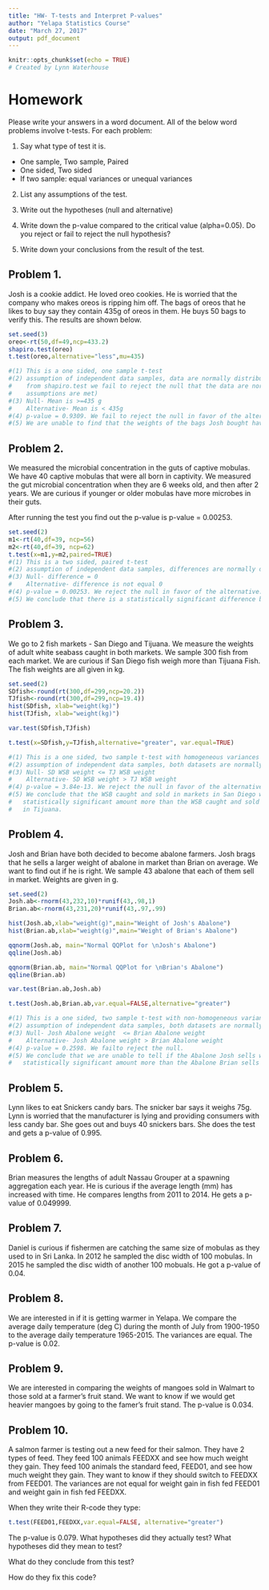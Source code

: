 ---
title: "HW- T-tests and Interpret P-values"
author: "Yelapa Statistics Course"
date: "March 27, 2017"
output: pdf_document
---

```{r setup, include=FALSE}
knitr::opts_chunk$set(echo = TRUE)
# Created by Lynn Waterhouse
```

# Homework
Please write your answers in a word document. All of the below word problems involve t-tests. For each problem:

1. Say what type of test it is. 
  * One sample, Two sample, Paired
  * One sided, Two sided
  * If two sample: equal variances or unequal variances

2. List any assumptions of the test.

3. Write out the hypotheses (null and alternative)

4. Write down the p-value compared to the critical value (alpha=0.05). Do you reject or fail to reject the null hypothesis?

5. Write down your conclusions from the result of the test.

## Problem 1.
Josh is a cookie addict. He loved oreo cookies. He is worried that the company who makes oreos is ripping him off. The bags of oreos that he likes to buy say they contain 435g of oreos in them. He buys 50 bags to verify this. The results are shown below.

```{r pressure, echo=FALSE}
set.seed(3)
oreo<-rt(50,df=49,ncp=433.2)
shapiro.test(oreo)
t.test(oreo,alternative="less",mu=435)

#(1) This is a one sided, one sample t-test
#(2) assumption of independent data samples, data are normally distributed
#    from shapiro.test we fail to reject the null that the data are normal (so 
#    assumptions are met)
#(3) Null- Mean is >=435 g
#    Alternative- Mean is < 435g
#(4) p-value = 0.9309. We fail to reject the null in favor of the alternative.
#(5) We are unable to find that the weights of the bags Josh bought have a  statistically significant lower weight than the posted weight.
```

## Problem 2.
We measured the microbial concentration in the guts of captive mobulas. We have 40 captive mobulas that were all born in captivity. We measured the gut microbial concentration when they are 6 weeks old, and then after 2 years.  We are curious if younger or older mobulas have more microbes in their guts.  

After running the test you find out the p-value is p-value = 0.00253.

```{r, echo=FALSE, eval=FALSE}
set.seed(2)
m1<-rt(40,df=39, ncp=56)
m2<-rt(40,df=39, ncp=62)
t.test(x=m1,y=m2,paired=TRUE)
#(1) This is a two sided, paired t-test
#(2) assumption of independent data samples, differences are normally distributed
#(3) Null- difference = 0
#    Alternative- difference is not equal 0
#(4) p-value = 0.00253. We reject the null in favor of the alternative.
#(5) We conclude that there is a statistically significant difference between the manta gut microbiome concentration at age 6 weeks and age 2 years.
```

## Problem 3.
We go to 2 fish markets - San Diego and Tijuana. We measure the weights of adult white seabass caught in both markets. We sample 300 fish from each market. We are curious if San Diego fish weigh more than Tijuana Fish. The fish weights are all given in kg.

```{r, echo=FALSE, fig.width=3, fig.height=3}
set.seed(2)
SDfish<-round(rt(300,df=299,ncp=20.2))
TJfish<-round(rt(300,df=299,ncp=19.4))
hist(SDfish, xlab="weight(kg)")
hist(TJfish, xlab="weight(kg)")

var.test(SDfish,TJfish)

t.test(x=SDfish,y=TJfish,alternative="greater", var.equal=TRUE)

#(1) This is a one sided, two sample t-test with homogeneous variances
#(2) assumption of independent data samples, both datasets are normally distributed
#(3) Null- SD WSB weight <= TJ WSB weight
#    Alternative- SD WSB weight > TJ WSB weight
#(4) p-value = 3.84e-13. We reject the null in favor of the alternative.
#(5) We conclude that the WSB caught and sold in markets in San Diego weigh a 
#   statistically significant amount more than the WSB caught and sold in markets 
#   in Tijuana.
```

## Problem 4.
Josh and Brian have both decided to become abalone farmers. Josh brags that he sells a larger weight of abalone in market than Brian on average. We want to find out if he is right. We sample 43 abalone that each of them sell in market. Weights are given in g.

```{r, echo=FALSE, fig.width=3, fig.height=3}
set.seed(2)
Josh.ab<-rnorm(43,232,10)*runif(43,.98,1)
Brian.ab<-rnorm(43,231,20)*runif(43,.97,.99)

hist(Josh.ab,xlab="weight(g)",main="Weight of Josh's Abalone")
hist(Brian.ab,xlab="weight(g)",main="Weight of Brian's Abalone")

qqnorm(Josh.ab, main="Normal QQPlot for \nJosh's Abalone")
qqline(Josh.ab)

qqnorm(Brian.ab, main="Normal QQPlot for \nBrian's Abalone")
qqline(Brian.ab)

var.test(Brian.ab,Josh.ab)

t.test(Josh.ab,Brian.ab,var.equal=FALSE,alternative="greater")

#(1) This is a one sided, two sample t-test with non-homogeneous variances
#(2) assumption of independent data samples, both datasets are normally distributed
#(3) Null- Josh Abalone weight  <= Brian Abalone weight 
#    Alternative- Josh Abalone weight > Brian Abalone weight 
#(4) p-value = 0.2598. We failto reject the null.
#(5) We conclude that we are unable to tell if the Abalone Josh sells weigh a 
#   statistically significant amount more than the Abalone Brian sells
```
## Problem 5.
Lynn likes to eat Snickers candy bars. The snicker bar says it weighs 75g. Lynn is worried that the manufacturer is lying and providing consumers with less candy bar. She goes out and buys 40 snickers bars. She does the test and gets a p-value of 0.995.

## Problem 6.
Brian measures the lengths of adult Nassau Grouper at a spawning aggregation each year. He is curious if the average length (mm) has increased with time. He compares lengths from 2011 to 2014. He gets a p-value of 0.049999.

## Problem 7.
Daniel is curious if fishermen are catching the same size of mobulas as they used to in Sri Lanka. In 2012 he sampled the disc width of 100 mobulas. In 2015 he sampled the disc width of another 100 mobuals. He got a p-value of 0.04.

## Problem 8.
We are interested in if it is getting warmer in Yelapa. We compare the average daily temperature (deg C) during the month of July from 1900-1950 to the average daily temperature 1965-2015.  The variances are equal. The p-value is 0.02.

## Problem 9.
We are interested in comparing the weights of mangoes sold in Walmart to those sold at a farmer's fruit stand. We want to know if we would get heavier mangoes by going to the famer's fruit stand. The p-value is 0.034.

## Problem 10.
A salmon farmer is testing out a new feed for their salmon. They have 2 types of feed. They feed 100 animals FEEDXX and see how much weight they gain. They feed 100 animals the standard feed, FEED01, and see how much weight they gain. They want to know if they should switch to FEEDXX from FEED01. The variances are not equal for weight gain in fish fed FEED01 and weight gain in fish fed FEEDXX.

When they write their R-code they type:
```{r, eval=F}
t.test(FEED01,FEEDXX,var.equal=FALSE, alternative="greater")
```
The p-value is 0.079.  What hypotheses did they actually test? What hypotheses did they mean to test?

What do they conclude from this test?

How do they fix this code?